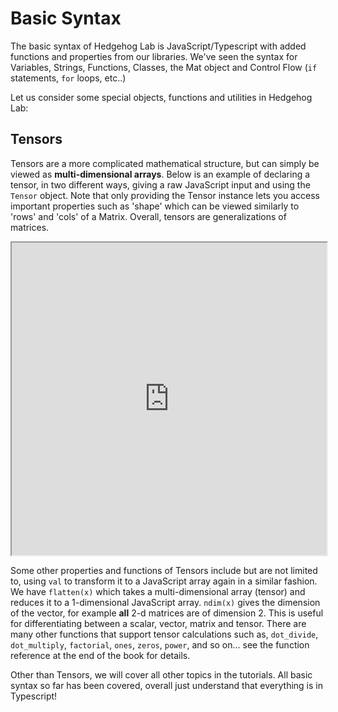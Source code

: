 
#  Basic Syntax

The basic syntax of Hedgehog Lab is JavaScript/Typescript with added functions and properties from our libraries. We've seen the syntax for Variables, Strings, Functions, Classes, the Mat object and Control Flow (`if` statements, `for` loops, etc..)

Let us consider some special objects, functions and utilities in Hedgehog Lab:

## Tensors

Tensors are a more complicated mathematical structure, but can simply be viewed as **multi-dimensional arrays**. Below is an example of declaring a tensor, in two different ways, giving a raw JavaScript input and using the `Tensor` object. Note that only providing the Tensor instance lets you access important properties such as 'shape' which can be viewed similarly to 'rows' and 'cols' of a Matrix. Overall, tensors are generalizations of matrices. 

<Bleed full>
    <iframe src ="https://hhlab.dev/?code=let%20a%20%3D%20new%20Tensor(%5B%5B%5B3%2C2%2C1%5D%2C%5B3%2C2%2C3%5D%2C%5B5%2C4%2C1%5D%5D%2C%20%5B%5B2%2C3%2C4%5D%2C%5B4%2C2%2C1%5D%2C%5B2%2C2%2C0%5D%5D%5D)%0Aprint(%22tensor%20'a'%20is%20%5Cn%22%20%2Ba)%0A%0A%0Aprint('%5Cn')%0Alet%20b%20%3D%20%5B%5B%5B3%2C2%2C3%2C%5D%2C%5B2%2C3%2C4%5D%2C%5B4%2C2%2C1%5D%5D%2C%5B%5B3%2C5%2C1%5D%2C%5B1%2C3%2C2%5D%2C%5B1%2C3%2C5%5D%5D%2C%5B%5B4%2C3%2C2%5D%2C%5B4%2C2%2C5%5D%2C%5B1%2C3%2C2%5D%5D%20%5D%0A%0Aprint('tensor%20b%2C%20which%20is%20raw%2C%20is%3A%20%5Cn'%2Bb)%0A%0A%2F%2FThe%20shape%20describes%20the%20lengths%20of%20each%20axis%2C%20or%20dimension.%20Similar%20to%20the%20number%20of%20rows%20and%20columns%20in%20a%20matrix%0Aprint('The%20shape%20of%20a%20is%20'%2B%20a.shape)%3B%0A%0A%2F%2FThis%20is%20not%20allowed%20as%20javascript%20doesn't%20have%20built%20in%20tensor%20functions%20or%20properties%0Aprint('The%20shape%20of%20b%20is%20'%2Bb.shape)%3B&auto_run=true"
    width="100%"
    height="500px"
  ></iframe>
</Bleed>

Some other properties and functions of Tensors include but are not limited to, using `val` to transform it to a JavaScript array again in a similar fashion. We have `flatten(x)` which takes a multi-dimensional array (tensor) and reduces it to a 1-dimensional JavaScript array. `ndim(x)` gives the dimension of the vector, for example **all** 2-d matrices are of dimension 2. This is useful for differentiating between a scalar, vector, matrix and tensor. There are many other functions that support tensor calculations such as, `dot_divide`, `dot_multiply`, `factorial`, `ones`, `zeros`, `power`, and so on... see the function reference at the end of the book for details. 

Other than Tensors, we will cover all other topics in the tutorials. All basic syntax so far has been covered, overall just understand that everything is in Typescript!



